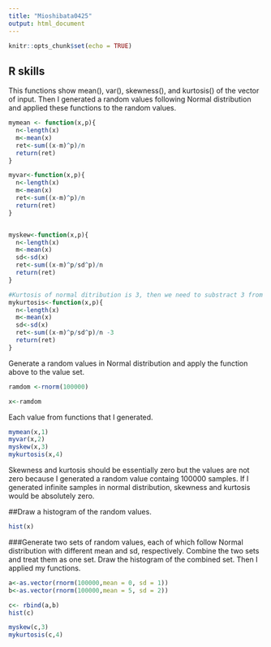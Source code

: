 ```yaml
---
title: "Mioshibata0425"
output: html_document
---
```


```r
knitr::opts_chunk$set(echo = TRUE)
```

## R skills
This functions show mean(), var(), skewness(), and kurtosis() of the vector of input.
Then I generated a random values following Normal distribution and applied these functions to the random values.

```r
mymean <- function(x,p){
  n<-length(x)
  m<-mean(x)
  ret<-sum((x-m)^p)/n
  return(ret)
}

myvar<-function(x,p){
  n<-length(x)
  m<-mean(x)
  ret<-sum((x-m)^p)/n
  return(ret)
}


myskew<-function(x,p){
  n<-length(x)
  m<-mean(x)
  sd<-sd(x)
  ret<-sum((x-m)^p/sd^p)/n
  return(ret)
}

#Kurtosis of normal ditribution is 3, then we need to substract 3 from the result which is given by the formula to compare the difference from normal distribution.
mykurtosis<-function(x,p){
  n<-length(x)
  m<-mean(x)
  sd<-sd(x)
  ret<-sum((x-m)^p/sd^p)/n -3 
  return(ret)
}

```

Generate a random values in Normal distribution and apply the function above to the value set. 
```r
ramdom <-rnorm(100000)

x<-ramdom
```

Each value from functions that I generated.
```r
mymean(x,1)
myvar(x,2)
myskew(x,3)
mykurtosis(x,4)
```

Skewness and kurtosis should be essentially zero but the values are not zero because I generated a random value containg 100000 samples. If I generated infinite samples in normal distribution, skewness and kurtosis would be absolutely zero.

##Draw a histogram of the random values.
```r
hist(x)
```


###Generate two sets of random values, each of which follow Normal distribution with different mean and sd, respectively.
Combine the two sets and treat them as one set. Draw the histogram of the combined set. Then I applied my functions. 
```r
a<-as.vector(rnorm(100000,mean = 0, sd = 1))
b<-as.vector(rnorm(100000,mean = 5, sd = 2))

c<- rbind(a,b)
hist(c)

myskew(c,3)
mykurtosis(c,4)

```

